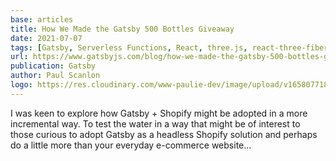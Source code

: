 ```yaml
---
base: articles
title: How We Made the Gatsby 500 Bottles Giveaway
date: 2021-07-07
tags: [Gatsby, Serverless Functions, React, three.js, react-three-fiber]
url: https://www.gatsbyjs.com/blog/how-we-made-the-gatsby-500-bottles-giveaway/
publication: Gatsby
author: Paul Scanlon
logo: https://res.cloudinary.com/www-paulie-dev/image/upload/v1658077182/paulie.dev/Logos/gatsby-logo_dgbkjm.png
---
```


I was keen to explore how Gatsby + Shopify might be adopted in a more incremental way. To test the water in a way that
might be of interest to those curious to adopt Gatsby as a headless Shopify solution and perhaps do a little more than
your everyday e-commerce website...
